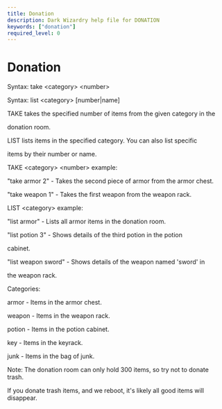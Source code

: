 ```yaml
---
title: Donation
description: Dark Wizardry help file for DONATION
keywords: ["donation"]
required_level: 0
---
```


# Donation

Syntax:  take \<category\> \<number\>  
Syntax:  list \<category\> [number|name]  

 TAKE takes the specified number of items from the given category in the  
 donation room.  

 LIST lists items in the specified category. You can also list specific  
 items by their number or name.  
 TAKE \<category\> \<number\> example:  
 "take armor 2"  - Takes the second piece of armor from the armor chest.  
 "take weapon 1"  - Takes the first weapon from the weapon rack.  

 LIST \<category\> example:  
 "list armor"  - Lists all armor items in the donation room.  
 "list potion 3"  - Shows details of the third potion in the potion  
 cabinet.  
 "list weapon sword"  - Shows details of the weapon named 'sword' in  
 the weapon rack.  

 Categories:  
 armor   - Items in the armor chest.  
 weapon  - Items in the weapon rack.  
 potion  - Items in the potion cabinet.  
 key     - Items in the keyrack.  
 junk    - Items in the bag of junk.  


Note: The donation room can only hold 300 items, so try not to donate trash.  
If you donate trash items, and we reboot, it's likely all good items will disappear.